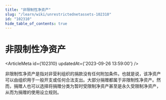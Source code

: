 ```yaml
---
title: "非限制性净资产"
slug: "/learn/wiki/unrestrictednetassets-102310"
id: "102310"
hide_table_of_contents: true
---
```



# 非限制性净资产

<ArticleMeta id={102310} updatedAt={'2023-09-26 13:59:00'} />
<div className='border-solid border-b border-t-0 my-4 border-[var(--ifm-color-gray-300)]' />

非限制性净资产是指对非营利组织的捐款没有任何附加条件。也就是说，该净资产可以由组织用于一般开支或任何合法支出。大部分捐赠都属于非限制性净资产。然而，捐赠人也可以选择将捐赠分类为暂时受限制净资产甚至是永久受限制净资产，从而为捐赠的使用设立规则。
